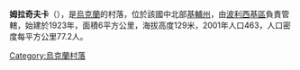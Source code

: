 {{coord|51|11|19|N|29|33|18|E|scale:30000|display=title}}

'''姆拉奇夫卡'''（{{lang-uk|Млачівка}}），是[[烏克蘭|烏克蘭]]的村落，位於該國中北部[[基輔州|基輔州]]，由[[波利西基區|波利西基區]]負責管轄，始建於1923年，面積6平方公里，海拔高度129米，2001年人口463，人口密度每平方公里77.2人。

{{Ukraine-geo-stub}}
[[Category:烏克蘭村落|Category:烏克蘭村落]]